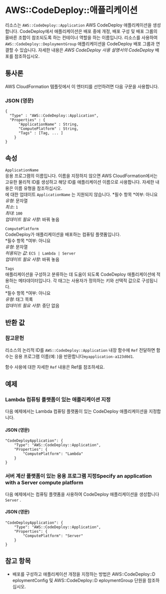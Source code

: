 # AWS::CodeDeploy::애플리케이션

리소스는 `AWS::CodeDeploy::Application` AWS CodeDeploy 애플리케이션을 생성합니다. CodeDeploy에서 애플리케이션은 배포 중에 개정, 배포 구성 및 배포 그룹의 올바른 조합이 참조되도록 하는 컨테이너 역할을 하는 이름입니다. 리소스를 사용하여 `AWS::CodeDeploy::DeploymentGroup` 애플리케이션을 CodeDeploy 배포 그룹과 연결할 수 있습니다. 자세한 내용은 _AWS CodeDeploy 사용 설명서의 CodeDeploy_ 배포를 참조하십시오.

## 통사론

AWS CloudFormation 템플릿에서 이 엔터티를 선언하려면 다음 구문을 사용합니다.

### JSON (영문)

```
{
  "Type" : "AWS::CodeDeploy::Application",
  "Properties" : {
      "ApplicationName" : String,
      "ComputePlatform" : String,
      "Tags" : [Tag, ... ]
    }
}
```

## 속성

`ApplicationName`  
 응용 프로그램의 이름입니다. 이름을 지정하지 않으면 AWS CloudFormation에서는 고유한 물리적 ID를 생성하고 해당 ID를 애플리케이션 이름으로 사용합니다. 자세한 내용은 이름 유형을 참조하십시오.  
 에 대한 업데이트 `ApplicationName` 는 지원되지 않습니다.
*필수 항목 *여부: 아니요  
_유형_: 문자열  
_최소_: `1`  
_최대_: `100`  
_업데이트 필요 사항_: 바꿔 놓음

`ComputePlatform`  
CodeDeploy가 애플리케이션을 배포하는 컴퓨팅 플랫폼입니다.  
*필수 항목 *여부: 아니요  
_유형_: 문자열  
_허용되는 값_: `ECS | Lambda | Server`  
_업데이트 필요 사항_: 바꿔 놓음

`Tags`  
 애플리케이션을 구성하고 분류하는 데 도움이 되도록 CodeDeploy 애플리케이션에 적용하는 메타데이터입니다. 각 태그는 사용자가 정의하는 키와 선택적 값으로 구성됩니다.  
*필수 항목 *여부: 아니요  
_유형_: 태그 목록  
_업데이트 필요 사항_: 중단 없음

## 반환 값

### 참고문헌

리소스의 논리적 ID를 `AWS::CodeDeploy::Application` 내장 함수에 `Ref` 전달하면 함수는 응용 프로그램 이름(예: )을 반환합니다`myapplication-a123d0d1`.

함수 사용에 대한 자세한 `Ref` 내용은 Ref를 참조하세요.

## 예제

### Lambda 컴퓨팅 플랫폼이 있는 애플리케이션 지정

다음 예제에서는 Lambda 컴퓨팅 플랫폼이 있는 CodeDeploy 애플리케이션을 지정합니다.

#### JSON (영문)

```
"CodeDeployApplication": {
    "Type": "AWS::CodeDeploy::Application",
    "Properties": {
        "ComputePlatform": "Lambda"
    }
}
```

### 서버 계산 플랫폼이 있는 응용 프로그램 지정Specify an application with a Server compute platform

다음 예제에서는 컴퓨팅 플랫폼을 사용하여 CodeDeploy 애플리케이션을 생성합니다 `Server` .

#### JSON (영문)

```
"CodeDeployApplication": {
    "Type": "AWS::CodeDeploy::Application",
    "Properties": {
        "ComputePlatform": "Server"
    }
}
```

## 참고 항목

- 배포를 구성하고 애플리케이션 개정을 지정하는 방법은 AWS::CodeDeploy::D eploymentConfig 및 AWS::CodeDeploy::D eploymentGroup 단원을 참조하십시오.
